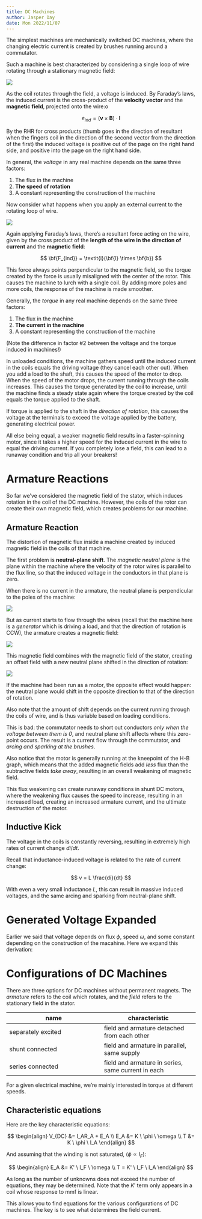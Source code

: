 ```yaml
---
title: DC Machines
author: Jasper Day
date: Mon 2022/11/07
---
```


The simplest machines are mechanically switched DC machines, where the changing electric current is created by brushes running around a commutator.

Such a machine is best characterized by considering a single loop of wire rotating through a stationary magnetic field:

![](Images/6_eind.png)

As the coil rotates through the field, a voltage is induced. By Faraday's laws, the induced current is the cross-product of the **velocity vector** and the **magnetic field**, projected onto the wire:o

$$
e_{ind} = (\textbf{v} \times \textbf{B}) \cdot \textbf{l}
$$

By the RHR for cross products (thumb goes in the direction of resultant when the fingers coil in the direction of the second vector from the direction of the first) the induced voltage is positive out of the page on the right hand side, and positive into the page on the right hand side. 

In general, the *voltage* in any real machine depends on the same three factors:

1. The flux in the machine
2. **The speed of rotation**
3. A constant representing the construction of the machine

Now consider what happens when you apply an external current to the rotating loop of wire.

![](Images/6_DC_Machine.png)

Again applying Faraday's laws, there's a resultant force acting on the wire, given by the cross product of the **length of the wire in the direction of current** and the **magnetic field**:

$$
\bf{F_{ind}} = \textit{i}(\bf{l} \times \bf{b})
$$

This force always points perpendicular to the magnetic field, so the torque created by the force is usually misaligned with the center of the rotor. This causes the machine to lurch with a single coil. By adding more poles and more coils, the response of the machine is made smoother.

Generally, the *torque* in any real machine depends on the same three factors:

1. The flux in the machine
2. **The current in the machine**
3. A constant representing the construction of the machine

(Note the difference in factor #2 between the voltage and the torque induced in machines!)

In unloaded conditions, the machine gathers speed until the induced current in the coils equals the driving voltage (they cancel each other out). When you add a load to the shaft, this causes the speed of the motor to drop. When the speed of the motor drops, the current running through the coils increases. This causes the torque generated by the coil to increase, until the machine finds a steady state again where the torque created by the coil equals the torque applied to the shaft.

If torque is applied to the shaft in the *direction of rotation*, this causes the voltage at the terminals to exceed the voltage applied by the battery, generating electrical power.

:::{.callout-note}

All else being equal, a weaker magnetic field results in a faster-spinning motor, since it takes a higher speed for the induced current in the wire to equal the driving current. If you completely lose a field, this can lead to a runaway condition and trip all your breakers!

:::

# Armature Reactions

So far we've considered the magnetic field of the stator, which induces rotation in the coil of the DC machine. However, the coils of the rotor can create their own magnetic field, which creates problems for our machine.

:::{#def-armature-reaction}

## Armature Reaction

The distortion of magnetic flux inside a machine created by induced magnetic field in the coils of that machine.

:::

The first problem is **neutral-plane shift**. The *magnetic neutral plane* is the plane within the machine where the velocity of the rotor wires is parallel to the flux line, so that the induced voltage in the conductors in that plane is zero.

When there is no current in the armature, the neutral plane is perpendicular to the poles of the machine:

![](Images/6_magnetic_flux.png)

But as current starts to flow through the wires (recall that the machine here is a *generator* which is driving a load, and that the direction of rotation is CCW), the armature creates a magnetic field:

![](Images/7_armature_fieeled.png)

This magnetic field combines with the magnetic field of the stator, creating an offset field with a new neutral plane shifted in the direction of rotation:

![](Images/7_neutral_plane_shift.png)

:::{.callout-note}

If the machine had been run as a motor, the opposite effect would happen: the neutral plane would shift in the opposite direction to that of the direction of rotation.

Also note that the amount of shift depends on the current running through the coils of wire, and is thus variable based on loading conditions.

:::

This is bad: the commutator needs to short out conductors *only when the voltage between them is 0*, and neutral plane shift affects where this zero-point occurs. The result is a current flow through the commutator, and *arcing and sparking at the brushes*.

Also notice that the motor is generally running at the kneepoint of the H-B graph, which means that the added magnetic fields add *less* flux than the subtractive fields *take away*, resulting in an overall weakening of magnetic field. 

This flux weakening can create runaway conditions in shunt DC motors, where the weakening flux causes the speed to increase, resulting in an increased load, creating an increased armature current, and the ultimate destruction of the motor.

## Inductive Kick

The voltage in the coils is constantly reversing, resulting in extremely high rates of current change $di/dt$. 

Recall that inductance-induced voltage is related to the rate of current change:

$$
v = L \frac{di}{dt}
$$

With even a very small inductance $L$, this can result in massive induced voltages, and the same arcing and sparking from neutral-plane shift.

# Generated Voltage Expanded

Earlier we said that voltage depends on flux $\phi$, speed $\omega$, and some constant depending on the construction of the macahine. Here we expand this derivation:




# Configurations of DC Machines

There are three options for DC machines without permanent magnets. The *armature* refers to the coil which rotates, and the *field* refers to the stationary field in the stator.


| name | characteristic |
|---|---|
| separately excited | field and armature detached from each other |
| shunt connected | field and armature in parallel, same supply |
| series connected | field and armature in series, same current in each |


For a given electrical machine, we're mainly interested in torque at different speeds.

## Characteristic equations

Here are the key characteristic equations:

$$
\begin{align}
V_{DC} &= I_AR_A + E_A \\
E_A &= K \ \phi \ \omega \\
T &= K \ \phi \ I_A
\end{align}
$$

And assuming that the winding is not saturated, ($\phi \propto I_F$):

$$
\begin{align}
E_A &= K' \ I_F \ \omega \\
T = K' \ I_F \ I_A
\end{align}
$$

As long as the number of unknowns does not exceed the number of equations, they may be determined. Note that the $K'$ term only appears in a coil whose response to mmf is linear.

This allows you to find equations for the various configurations of DC machines. The key is to see what determines the field current.